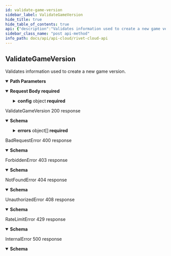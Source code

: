 ```yaml
---
id: validate-game-version
sidebar_label: ValidateGameVersion
hide_title: true
hide_table_of_contents: true
api: {"description":"Validates information used to create a new game version.","operationId":"ValidateGameVersion","requestBody":{"content":{"application/json":{"schema":{"type":"object","properties":{"display_name":{"type":"string","maxLength":24,"minLength":1,"pattern":"^(?:[^ \\n\\r] ?)+[^ \\n\\r]$","description":"Represent a resource's readable display name."},"config":{"type":"object","description":"Cloud configuration for a given version.","properties":{"cdn":{"type":"object","description":"CDN configuration for a given version.","properties":{"site_id":{"type":"string","pattern":"^[0-9a-f]{8}-[0-9a-f]{4}-[0-9a-f]{4}-[0-9a-f]{4}-[0-9a-f]{12}$","description":"A universally unique identifier."}}},"matchmaker":{"type":"object","description":"Matchmaker configuration for a given version.","properties":{"lobby_groups":{"type":"array","items":{"type":"object","description":"A game mode.","properties":{"name_id":{"type":"string","maxLength":16,"minLength":1,"pattern":"^[a-zA-Z0-9](?:[a-zA-Z0-9]-?)+[a-zA-Z0-9]$","description":"Represents a resource's identifier."},"regions":{"type":"array","items":{"type":"object","description":"A game mode region.","properties":{"region_id":{"type":"string","pattern":"^[0-9a-f]{8}-[0-9a-f]{4}-[0-9a-f]{4}-[0-9a-f]{4}-[0-9a-f]{12}$","description":"A universally unique identifier."},"tier_name_id":{"type":"string","maxLength":16,"minLength":1,"pattern":"^[a-zA-Z0-9](?:[a-zA-Z0-9]-?)+[a-zA-Z0-9]$","description":"Represents a resource's identifier."},"idle_lobbies":{"type":"object","description":"Configuration for how many idle lobbies a game version should have.","properties":{"min_idle_lobbies":{"type":"number","minimum":0,"description":"Unsigned 32 bit integer.","format":"int32","nullable":true},"max_idle_lobbies":{"type":"number","minimum":0,"description":"Unsigned 32 bit integer.","format":"int32","nullable":true}},"required":["max_idle_lobbies","min_idle_lobbies"]}},"required":["region_id","tier_name_id"]},"description":"A list of game mode regions."},"max_players_normal":{"type":"number","minimum":0,"description":"Unsigned 32 bit integer.","format":"int32","nullable":true},"max_players_direct":{"type":"number","minimum":0,"description":"Unsigned 32 bit integer.","format":"int32","nullable":true},"max_players_party":{"type":"number","minimum":0,"description":"Unsigned 32 bit integer.","format":"int32","nullable":true},"runtime":{"description":"A union representing the runtime a game mode runs on.","oneOf":[{"type":"object","title":"docker","properties":{"docker":{"type":"object","description":"A game mode runtime running through Docker.","properties":{"build_id":{"type":"string","pattern":"^[0-9a-f]{8}-[0-9a-f]{4}-[0-9a-f]{4}-[0-9a-f]{4}-[0-9a-f]{12}$","description":"A universally unique identifier."},"args":{"type":"array","items":{"type":"string"},"description":"A list of docker arguments."},"ports":{"type":"array","items":{"type":"object","description":"A docker port.","properties":{"label":{"type":"string","description":"The label of this docker port."},"target_port":{"type":"number","minimum":0,"description":"The port number of this docker port.","format":"int32","nullable":true},"proxy_protocol":{"type":"string","description":"A proxy protocol.","enum":["http","https"]}},"required":["label","proxy_protocol","target_port"]},"description":"A list of docker ports."},"env_vars":{"type":"array","items":{"type":"object","description":"A docker environment variable.","properties":{"key":{"type":"string","description":"The key of this environment variable."},"value":{"type":"string","description":"The value of this environment variable."}},"required":["key","value"]},"description":"A list of docker environment variables."}},"required":["args","env_vars","ports"]}},"required":["docker"]}]}},"required":["max_players_direct","max_players_normal","max_players_party","name_id","regions","runtime"]},"description":"A list of game modes."},"captcha":{"type":"object","description":"Matchmaker captcha configuration.","properties":{"hcaptcha":{"type":"object","description":"hCpatcha configuration.","properties":{"level":{"type":"string","description":"How hard a captcha should be.","enum":["easy","moderate","difficult","always_on"]}},"required":["level"]},"requests_before_reverify":{"type":"number","minimum":0,"description":"Denotes how many requests a connection can make before it is required to reverify a captcha.","format":"int32","nullable":true},"verification_ttl":{"type":"number","minimum":0,"description":"Denotes how long a connection can continue to reconnect without having to reverify a captcha (in milliseconds).","format":"int64","nullable":true}},"required":["requests_before_reverify","verification_ttl"]}},"required":["lobby_groups"]},"kv":{"type":"object","description":"KV configuration for a given version."}}}},"required":["config","display_name"]}}},"required":true},"parameters":[{"name":"game_id","in":"path","description":"A universally unique identifier.","schema":{"type":"string","pattern":"^[0-9a-f]{8}-[0-9a-f]{4}-[0-9a-f]{4}-[0-9a-f]{4}-[0-9a-f]{12}$","description":"A universally unique identifier."},"required":true}],"responses":{"200":{"description":"ValidateGameVersion 200 response","content":{"application/json":{"schema":{"type":"object","properties":{"errors":{"type":"array","items":{"type":"object","description":"An error given by failed content validation.","properties":{"path":{"type":"array","items":{"type":"string"},"description":"A list of strings denoting the origin of a validation error."}},"required":["path"]},"description":"A list of validation errors."}},"required":["errors"]}}}},"400":{"description":"BadRequestError 400 response","content":{"application/json":{"schema":{"type":"object","description":"An error thrown when the requestee has sent an invalid or malformed request.","properties":{"code":{"type":"string"},"message":{"type":"string"},"metadata":{"description":"Unstructured metadata relating to an error. Must be manually parsed."}},"required":["code","message"]}}}},"403":{"description":"ForbiddenError 403 response","content":{"application/json":{"schema":{"type":"object","description":"An error thrown when the requestee requests a resource they do not have access to.","properties":{"code":{"type":"string"},"message":{"type":"string"},"metadata":{"description":"Unstructured metadata relating to an error. Must be manually parsed."}},"required":["code","message"]}}}},"404":{"description":"NotFoundError 404 response","content":{"application/json":{"schema":{"type":"object","description":"An error thrown when the requestee requests a non existant resource.","properties":{"code":{"type":"string"},"message":{"type":"string"},"metadata":{"description":"Unstructured metadata relating to an error. Must be manually parsed."}},"required":["code","message"]}}}},"408":{"description":"UnauthorizedError 408 response","content":{"application/json":{"schema":{"type":"object","description":"An error thrown when the requestee is not authenticated.","properties":{"code":{"type":"string"},"message":{"type":"string"},"metadata":{"description":"Unstructured metadata relating to an error. Must be manually parsed."}},"required":["code","message"]}}}},"429":{"description":"RateLimitError 429 response","content":{"application/json":{"schema":{"type":"object","description":"An error thrown when the requestee has hit a rate limit. You are sending too many requests too quickly.","properties":{"code":{"type":"string"},"message":{"type":"string"},"metadata":{"description":"Unstructured metadata relating to an error. Must be manually parsed."}},"required":["code","message"]}}}},"500":{"description":"InternalError 500 response","content":{"application/json":{"schema":{"type":"object","description":"An error caused by internal server problems.","properties":{"code":{"type":"string"},"message":{"type":"string"},"metadata":{"description":"Unstructured metadata relating to an error. Must be manually parsed."}},"required":["message"]}}}}},"tags":["cloud","portal"],"method":"post","path":"/games/{game_id}/versions/validate","security":[{"smithy.api.httpBearerAuth":[]}],"securitySchemes":{"smithy.api.httpBearerAuth":{"type":"http","description":"HTTP Bearer authentication","scheme":"bearer"}},"jsonRequestBodyExample":{"display_name":"string","config":{"cdn":{"site_id":"string"},"matchmaker":{"lobby_groups":[{"name_id":"string","regions":[{"region_id":"string","tier_name_id":"string","idle_lobbies":{"min_idle_lobbies":0,"max_idle_lobbies":0}}],"max_players_normal":0,"max_players_direct":0,"max_players_party":0}],"captcha":{"hcaptcha":{"level":"easy"},"requests_before_reverify":0,"verification_ttl":0}},"kv":{}}},"info":{"title":"Rivet Cloud API","version":"2022-6-3"},"postman":{"name":"Validate Game Version","description":{"content":"Validates information used to create a new game version.","type":"text/plain"},"url":{"path":["games",":game_id","versions","validate"],"host":["{{baseUrl}}"],"query":[],"variable":[{"disabled":false,"description":{"content":"(Required) A universally unique identifier.","type":"text/plain"},"type":"any","value":"","key":"game_id"}]},"header":[{"key":"Content-Type","value":"application/json"},{"key":"Accept","value":"application/json"}],"method":"POST","body":{"mode":"raw","raw":"\"\"","options":{"raw":{"language":"json"}}}}}
sidebar_class_name: "post api-method"
info_path: docs/api/api-cloud/rivet-cloud-api
---
```



## ValidateGameVersion



Validates information used to create a new game version.

<details style={{"marginBottom":"1rem"}} data-collapsed={false} open={true}><summary style={{}}><strong>Path Parameters</strong></summary><div><ul><ParamsItem className={"paramsItem"} param={{"name":"game_id","in":"path","description":"A universally unique identifier.","schema":{"type":"string","pattern":"^[0-9a-f]{8}-[0-9a-f]{4}-[0-9a-f]{4}-[0-9a-f]{4}-[0-9a-f]{12}$","description":"A universally unique identifier."},"required":true}}></ParamsItem></ul></div></details><details style={{}} data-collapsed={false} open={true}><summary style={{"textAlign":"left"}}><strong>Request Body</strong><strong style={{"fontSize":"var(--ifm-code-font-size)","color":"var(--openapi-required)"}}> required</strong></summary><div style={{"textAlign":"left","marginLeft":"1rem"}}></div><ul style={{"marginLeft":"1rem"}}><SchemaItem collapsible={false} name={"display_name"} required={true} schemaDescription={"Represent a resource's readable display name."} schemaName={"string"} qualifierMessage={"**Possible values:** 1 ≤ length ≤ 24, Value must match regular expression `^(?:[^ \\n\\r] ?)+[^ \\n\\r]$`"}></SchemaItem><SchemaItem collapsible={true} className={"schemaItem"}><details style={{}}><summary style={{}}><strong>config</strong><span style={{"opacity":"0.6"}}> object</span><strong style={{"fontSize":"var(--ifm-code-font-size)","color":"var(--openapi-required)"}}> required</strong></summary><div style={{"marginLeft":"1rem"}}><div style={{"marginTop":".5rem","marginBottom":".5rem"}}>

Cloud configuration for a given version.

</div><ul><SchemaItem collapsible={true} className={"schemaItem"}><details style={{}}><summary style={{}}><strong>cdn</strong><span style={{"opacity":"0.6"}}> object</span></summary><div style={{"marginLeft":"1rem"}}><div style={{"marginTop":".5rem","marginBottom":".5rem"}}>

CDN configuration for a given version.

</div><ul><SchemaItem collapsible={false} name={"site_id"} required={false} schemaDescription={"A universally unique identifier."} schemaName={"string"} qualifierMessage={"**Possible values:** Value must match regular expression `^[0-9a-f]{8}-[0-9a-f]{4}-[0-9a-f]{4}-[0-9a-f]{4}-[0-9a-f]{12}$`"}></SchemaItem></ul></div></details></SchemaItem><SchemaItem collapsible={true} className={"schemaItem"}><details style={{}}><summary style={{}}><strong>matchmaker</strong><span style={{"opacity":"0.6"}}> object</span></summary><div style={{"marginLeft":"1rem"}}><div style={{"marginTop":".5rem","marginBottom":".5rem"}}>

Matchmaker configuration for a given version.

</div><ul><SchemaItem collapsible={true} className={"schemaItem"}><details style={{}}><summary style={{}}><strong>lobby_groups</strong><span style={{"opacity":"0.6"}}> object[]</span><strong style={{"fontSize":"var(--ifm-code-font-size)","color":"var(--openapi-required)"}}> required</strong></summary><div style={{"marginLeft":"1rem"}}><div style={{"marginTop":".5rem","marginBottom":".5rem"}}>

A list of game modes.

</div><ul><SchemaItem collapsible={false} name={"name_id"} required={true} schemaDescription={"Represents a resource's identifier."} schemaName={"string"} qualifierMessage={"**Possible values:** 1 ≤ length ≤ 16, Value must match regular expression `^[a-zA-Z0-9](?:[a-zA-Z0-9]-?)+[a-zA-Z0-9]$`"}></SchemaItem><SchemaItem collapsible={true} className={"schemaItem"}><details style={{}}><summary style={{}}><strong>regions</strong><span style={{"opacity":"0.6"}}> object[]</span><strong style={{"fontSize":"var(--ifm-code-font-size)","color":"var(--openapi-required)"}}> required</strong></summary><div style={{"marginLeft":"1rem"}}><div style={{"marginTop":".5rem","marginBottom":".5rem"}}>

A list of game mode regions.

</div><ul><SchemaItem collapsible={false} name={"region_id"} required={true} schemaDescription={"A universally unique identifier."} schemaName={"string"} qualifierMessage={"**Possible values:** Value must match regular expression `^[0-9a-f]{8}-[0-9a-f]{4}-[0-9a-f]{4}-[0-9a-f]{4}-[0-9a-f]{12}$`"}></SchemaItem><SchemaItem collapsible={false} name={"tier_name_id"} required={true} schemaDescription={"Represents a resource's identifier."} schemaName={"string"} qualifierMessage={"**Possible values:** 1 ≤ length ≤ 16, Value must match regular expression `^[a-zA-Z0-9](?:[a-zA-Z0-9]-?)+[a-zA-Z0-9]$`"}></SchemaItem><SchemaItem collapsible={true} className={"schemaItem"}><details style={{}}><summary style={{}}><strong>idle_lobbies</strong><span style={{"opacity":"0.6"}}> object</span></summary><div style={{"marginLeft":"1rem"}}><div style={{"marginTop":".5rem","marginBottom":".5rem"}}>

Configuration for how many idle lobbies a game version should have.

</div><ul><SchemaItem collapsible={false} name={"min_idle_lobbies"} required={true} schemaDescription={"Unsigned 32 bit integer."} schemaName={"int32"} qualifierMessage={undefined}></SchemaItem><SchemaItem collapsible={false} name={"max_idle_lobbies"} required={true} schemaDescription={"Unsigned 32 bit integer."} schemaName={"int32"} qualifierMessage={undefined}></SchemaItem></ul></div></details></SchemaItem></ul></div></details></SchemaItem><SchemaItem collapsible={false} name={"max_players_normal"} required={true} schemaDescription={"Unsigned 32 bit integer."} schemaName={"int32"} qualifierMessage={undefined}></SchemaItem><SchemaItem collapsible={false} name={"max_players_direct"} required={true} schemaDescription={"Unsigned 32 bit integer."} schemaName={"int32"} qualifierMessage={undefined}></SchemaItem><SchemaItem collapsible={false} name={"max_players_party"} required={true} schemaDescription={"Unsigned 32 bit integer."} schemaName={"int32"} qualifierMessage={undefined}></SchemaItem><SchemaItem collapsible={false} name={"runtime"} required={true} schemaDescription={"A union representing the runtime a game mode runs on."} schemaName={""} qualifierMessage={undefined}></SchemaItem></ul></div></details></SchemaItem><SchemaItem collapsible={true} className={"schemaItem"}><details style={{}}><summary style={{}}><strong>captcha</strong><span style={{"opacity":"0.6"}}> object</span></summary><div style={{"marginLeft":"1rem"}}><div style={{"marginTop":".5rem","marginBottom":".5rem"}}>

Matchmaker captcha configuration.

</div><ul><SchemaItem collapsible={true} className={"schemaItem"}><details style={{}}><summary style={{}}><strong>hcaptcha</strong><span style={{"opacity":"0.6"}}> object</span></summary><div style={{"marginLeft":"1rem"}}><div style={{"marginTop":".5rem","marginBottom":".5rem"}}>

hCpatcha configuration.

</div><ul><SchemaItem collapsible={false} name={"level"} required={true} schemaDescription={"How hard a captcha should be."} schemaName={"string"} qualifierMessage={"**Possible values:** [`easy`, `moderate`, `difficult`, `always_on`]"}></SchemaItem></ul></div></details></SchemaItem><SchemaItem collapsible={false} name={"requests_before_reverify"} required={true} schemaDescription={"Denotes how many requests a connection can make before it is required to reverify a captcha."} schemaName={"int32"} qualifierMessage={undefined}></SchemaItem><SchemaItem collapsible={false} name={"verification_ttl"} required={true} schemaDescription={"Denotes how long a connection can continue to reconnect without having to reverify a captcha (in milliseconds)."} schemaName={"int64"} qualifierMessage={undefined}></SchemaItem></ul></div></details></SchemaItem></ul></div></details></SchemaItem><SchemaItem collapsible={true} className={"schemaItem"}><details style={{}}><summary style={{}}><strong>kv</strong><span style={{"opacity":"0.6"}}> object</span></summary><div style={{"marginLeft":"1rem"}}><div style={{"marginTop":".5rem","marginBottom":".5rem"}}>

KV configuration for a given version.

</div></div></details></SchemaItem></ul></div></details></SchemaItem></ul></details><div><ApiTabs><TabItem label={"200"} value={"200"}><div>

ValidateGameVersion 200 response

</div><div><details style={{}} data-collapsed={false} open={true}><summary style={{"textAlign":"left"}}><strong>Schema</strong></summary><div style={{"textAlign":"left","marginLeft":"1rem"}}></div><ul style={{"marginLeft":"1rem"}}><SchemaItem collapsible={true} className={"schemaItem"}><details style={{}}><summary style={{}}><strong>errors</strong><span style={{"opacity":"0.6"}}> object[]</span><strong style={{"fontSize":"var(--ifm-code-font-size)","color":"var(--openapi-required)"}}> required</strong></summary><div style={{"marginLeft":"1rem"}}><div style={{"marginTop":".5rem","marginBottom":".5rem"}}>

A list of validation errors.

</div><ul><SchemaItem collapsible={false} name={"path"} required={true} schemaDescription={"A list of strings denoting the origin of a validation error."} schemaName={"string[]"} qualifierMessage={undefined}></SchemaItem></ul></div></details></SchemaItem></ul></details></div></TabItem><TabItem label={"400"} value={"400"}><div>

BadRequestError 400 response

</div><div><details style={{}} data-collapsed={false} open={true}><summary style={{"textAlign":"left"}}><strong>Schema</strong></summary><div style={{"textAlign":"left","marginLeft":"1rem"}}></div><ul style={{"marginLeft":"1rem"}}><SchemaItem collapsible={false} name={"code"} required={true} schemaDescription={undefined} schemaName={"string"} qualifierMessage={undefined}></SchemaItem><SchemaItem collapsible={false} name={"message"} required={true} schemaDescription={undefined} schemaName={"string"} qualifierMessage={undefined}></SchemaItem><SchemaItem collapsible={false} name={"metadata"} required={false} schemaDescription={"Unstructured metadata relating to an error. Must be manually parsed."} schemaName={""} qualifierMessage={undefined}></SchemaItem></ul></details></div></TabItem><TabItem label={"403"} value={"403"}><div>

ForbiddenError 403 response

</div><div><details style={{}} data-collapsed={false} open={true}><summary style={{"textAlign":"left"}}><strong>Schema</strong></summary><div style={{"textAlign":"left","marginLeft":"1rem"}}></div><ul style={{"marginLeft":"1rem"}}><SchemaItem collapsible={false} name={"code"} required={true} schemaDescription={undefined} schemaName={"string"} qualifierMessage={undefined}></SchemaItem><SchemaItem collapsible={false} name={"message"} required={true} schemaDescription={undefined} schemaName={"string"} qualifierMessage={undefined}></SchemaItem><SchemaItem collapsible={false} name={"metadata"} required={false} schemaDescription={"Unstructured metadata relating to an error. Must be manually parsed."} schemaName={""} qualifierMessage={undefined}></SchemaItem></ul></details></div></TabItem><TabItem label={"404"} value={"404"}><div>

NotFoundError 404 response

</div><div><details style={{}} data-collapsed={false} open={true}><summary style={{"textAlign":"left"}}><strong>Schema</strong></summary><div style={{"textAlign":"left","marginLeft":"1rem"}}></div><ul style={{"marginLeft":"1rem"}}><SchemaItem collapsible={false} name={"code"} required={true} schemaDescription={undefined} schemaName={"string"} qualifierMessage={undefined}></SchemaItem><SchemaItem collapsible={false} name={"message"} required={true} schemaDescription={undefined} schemaName={"string"} qualifierMessage={undefined}></SchemaItem><SchemaItem collapsible={false} name={"metadata"} required={false} schemaDescription={"Unstructured metadata relating to an error. Must be manually parsed."} schemaName={""} qualifierMessage={undefined}></SchemaItem></ul></details></div></TabItem><TabItem label={"408"} value={"408"}><div>

UnauthorizedError 408 response

</div><div><details style={{}} data-collapsed={false} open={true}><summary style={{"textAlign":"left"}}><strong>Schema</strong></summary><div style={{"textAlign":"left","marginLeft":"1rem"}}></div><ul style={{"marginLeft":"1rem"}}><SchemaItem collapsible={false} name={"code"} required={true} schemaDescription={undefined} schemaName={"string"} qualifierMessage={undefined}></SchemaItem><SchemaItem collapsible={false} name={"message"} required={true} schemaDescription={undefined} schemaName={"string"} qualifierMessage={undefined}></SchemaItem><SchemaItem collapsible={false} name={"metadata"} required={false} schemaDescription={"Unstructured metadata relating to an error. Must be manually parsed."} schemaName={""} qualifierMessage={undefined}></SchemaItem></ul></details></div></TabItem><TabItem label={"429"} value={"429"}><div>

RateLimitError 429 response

</div><div><details style={{}} data-collapsed={false} open={true}><summary style={{"textAlign":"left"}}><strong>Schema</strong></summary><div style={{"textAlign":"left","marginLeft":"1rem"}}></div><ul style={{"marginLeft":"1rem"}}><SchemaItem collapsible={false} name={"code"} required={true} schemaDescription={undefined} schemaName={"string"} qualifierMessage={undefined}></SchemaItem><SchemaItem collapsible={false} name={"message"} required={true} schemaDescription={undefined} schemaName={"string"} qualifierMessage={undefined}></SchemaItem><SchemaItem collapsible={false} name={"metadata"} required={false} schemaDescription={"Unstructured metadata relating to an error. Must be manually parsed."} schemaName={""} qualifierMessage={undefined}></SchemaItem></ul></details></div></TabItem><TabItem label={"500"} value={"500"}><div>

InternalError 500 response

</div><div><details style={{}} data-collapsed={false} open={true}><summary style={{"textAlign":"left"}}><strong>Schema</strong></summary><div style={{"textAlign":"left","marginLeft":"1rem"}}></div><ul style={{"marginLeft":"1rem"}}><SchemaItem collapsible={false} name={"code"} required={false} schemaDescription={undefined} schemaName={"string"} qualifierMessage={undefined}></SchemaItem><SchemaItem collapsible={false} name={"message"} required={true} schemaDescription={undefined} schemaName={"string"} qualifierMessage={undefined}></SchemaItem><SchemaItem collapsible={false} name={"metadata"} required={false} schemaDescription={"Unstructured metadata relating to an error. Must be manually parsed."} schemaName={""} qualifierMessage={undefined}></SchemaItem></ul></details></div></TabItem></ApiTabs></div>
      